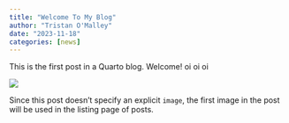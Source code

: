 ```yaml
---
title: "Welcome To My Blog"
author: "Tristan O'Malley"
date: "2023-11-18"
categories: [news]
---
```


This is the first post in a Quarto blog. Welcome! oi oi oi

![](thumbnail.jpg)

Since this post doesn't specify an explicit `image`, the first image in the post will be used in the listing page of posts.
